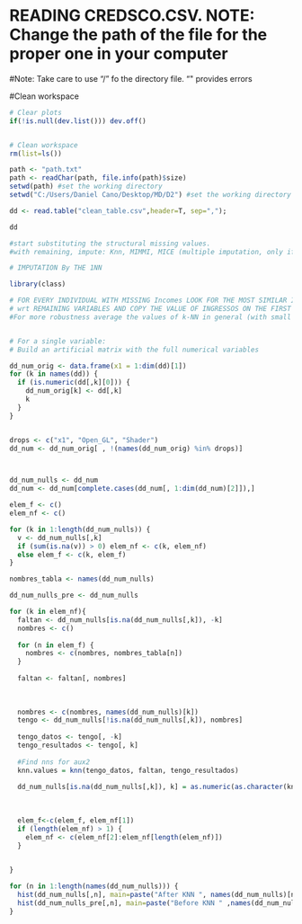 #  READING CREDSCO.CSV. NOTE: Change the path of the file for the proper one in your computer

#Note: Take care to use "/" fo the directory file. "\" provides errors


#Clean workspace

```{r}
# Clear plots
if(!is.null(dev.list())) dev.off()


# Clean workspace
rm(list=ls())
```

```{r}
path <- "path.txt"
path <- readChar(path, file.info(path)$size)
setwd(path) #set the working directory
setwd("C:/Users/Daniel Cano/Desktop/MD/D2") #set the working directory

dd <- read.table("clean_table.csv",header=T, sep=",");

dd
```


```{r}
#start substituting the structural missing values.
#with remaining, impute: Knn, MIMMI, MICE (multiple imputation, only if you know well)

# IMPUTATION By THE 1NN

library(class)

# FOR EVERY INDIVIDUAL WITH MISSING Incomes LOOK FOR THE MOST SIMILAR INDIVIDUAL 
# wrt REMAINING VARIABLES AND COPY THE VALUE OF INGRESSOS ON THE FIRST 
#For more robustness average the values of k-NN in general (with small k)


# For a single variable:
# Build an artificial matrix with the full numerical variables

dd_num_orig <- data.frame(x1 = 1:dim(dd)[1])
for (k in names(dd)) {
  if (is.numeric(dd[,k][0])) {
    dd_num_orig[k] <- dd[,k]
    k
  }
}


drops <- c("x1", "Open_GL", "Shader")
dd_num <- dd_num_orig[ , !(names(dd_num_orig) %in% drops)]



dd_num_nulls <- dd_num
dd_num <- dd_num[complete.cases(dd_num[, 1:dim(dd_num)[2]]),]

```



```{r}
elem_f <- c()
elem_nf <- c()

for (k in 1:length(dd_num_nulls)) {
  v <- dd_num_nulls[,k]
  if (sum(is.na(v)) > 0) elem_nf <- c(k, elem_nf)
  else elem_f <- c(k, elem_f)
}

nombres_tabla <- names(dd_num_nulls)

dd_num_nulls_pre <- dd_num_nulls

for (k in elem_nf){
  faltan <- dd_num_nulls[is.na(dd_num_nulls[,k]), -k]
  nombres <- c()
  
  for (n in elem_f) {
    nombres <- c(nombres, nombres_tabla[n])
  }
  
  faltan <- faltan[, nombres]
  
  
  
  nombres <- c(nombres, names(dd_num_nulls)[k])
  tengo <- dd_num_nulls[!is.na(dd_num_nulls[,k]), nombres]
  
  tengo_datos <- tengo[, -k]
  tengo_resultados <- tengo[, k]
  
  #Find nns for aux2
  knn.values = knn(tengo_datos, faltan, tengo_resultados)
  
  dd_num_nulls[is.na(dd_num_nulls[,k]), k] = as.numeric(as.character(knn.values))
  
  
  
  elem_f<-c(elem_f, elem_nf[1])
  if (length(elem_nf) > 1) {
    elem_nf <- c(elem_nf[2]:elem_nf[length(elem_nf)])
  }
  

}

for (n in 1:length(names(dd_num_nulls))) {
  hist(dd_num_nulls[,n], main=paste("After KNN ", names(dd_num_nulls)[n]) , xlab="Post")
  hist(dd_num_nulls_pre[,n], main=paste("Before KNN " ,names(dd_num_nulls)[n]) )
}




```









